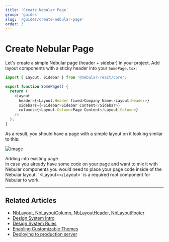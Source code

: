 ```yaml
---
title: 'Create Nebular Page'
group: 'guides'
slug: '/guides/create-nebular-page'
order: 3
---
```


# Create Nebular Page

Let's create a simple Nebular page (header + sidebar) in your project.
Add layout components with a sticky header into your `SomePage.tsx`:

```ts
import { Layout, Sidebar } from '@nebular-react/core';

export function SomePage() {
  return (
    <Layout
      header={<Layout.Header fixed>Company Name</Layout.Header>}
      sidebars={<Sidebar>Sidebar Content</Sidebar>}
      columns={<Layout.Column>Page Content</Layout.Column>}
    />
  );
}
```

As a result, you should have a page with a simple layout on it looking similar to this:

![image](../../../images/articles/sample-page.png)

<div class="note note-info">
  <div class="note-title">Adding into existing page</div>
  <div class="note-body">
    In case you already have some code on your page and want to mix it with Nebular components you
    would need to place your page code inside of the Nebular layout. `&lt;Layout&gt;&lt;/Layout&gt;`
    is a required root component for Nebular to work.
  </div>
</div>

<hr />

## Related Articles

- [NbLayout, NbLayoutColumn, NbLayoutHeader, NbLayoutFooter](docs/components/layout)
- [Design System Intro](/docs/design-system/eva-design-system-intro)
- [Design System Rules](docs/design-system/design-system-theme)
- [Enabling Customizable Themes](docs/design-system/enable-customizable-theme)
- [Deploying to production server](docs/guides/server-deployment)
